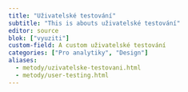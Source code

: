 ```yaml
---
title: "Uživatelské testování"
subtitle: "This is abouts uživatelské testování"
editor: source
blok: ["vyuziti"]
custom-field: A custom uživatelské testování
categories: ["Pro analytiky", "Design"]
aliases:
  - metody/uzivatelske-testovani.html
  - metody/user-testing.html
---
```

